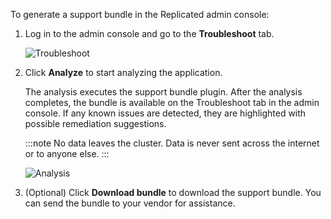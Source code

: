 To generate a support bundle in the Replicated admin console:

1. Log in to the admin console and go to the **Troubleshoot** tab.

   ![Troubleshoot](/images/troubleshoot.png)

1. Click **Analyze** to start analyzing the application.

   The analysis executes the support bundle plugin. After the analysis completes, the bundle is available on the Troubleshoot tab in the admin console. If any known issues are detected, they are highlighted with possible remediation suggestions.

   :::note
   No data leaves the cluster. Data is never sent across the internet or to anyone else.
   :::

   ![Analysis](/images/analysis.png)

1. (Optional) Click **Download bundle** to download the support bundle. You can send the bundle to your vendor for assistance.